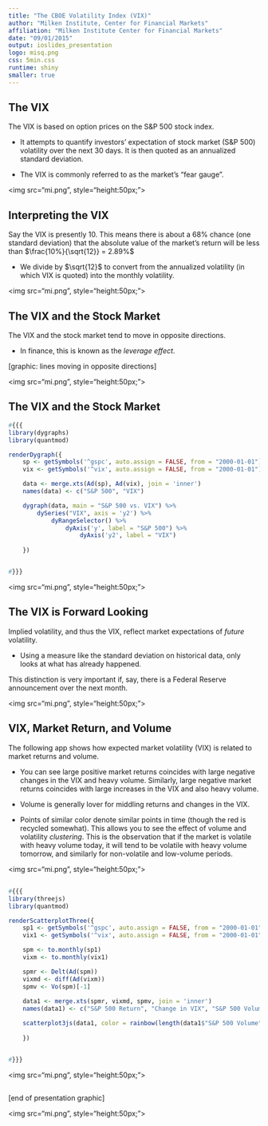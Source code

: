 ```yaml
---
title: "The CBOE Volatility Index (VIX)"
author: "Milken Institute, Center for Financial Markets"
affiliation: "Milken Institute Center for Financial Markets"
date: "09/01/2015"
output: ioslides_presentation
logo: misq.png
css: 5min.css
runtime: shiny
smaller: true
---
```


## The VIX

The VIX is based on option prices on the S\&P 500 stock index.

-  It attempts to quantify investors' expectation of stock market (S\&P 500) volatility over the next 30 days.  It is then quoted as an annualized standard deviation.

-  The VIX is commonly referred to as the market's "fear gauge".

<div class="MIfooter"><img src="mi.png", style="height:50px;"></div> 

## Interpreting the VIX

Say the VIX is presently 10. This means there is about a 68\% chance (one standard deviation) that the absolute value of the market's return will be less than $\frac{10%}{\sqrt{12}} = 2.89%$

-  We divide by $\sqrt{12}$ to convert from the annualized volatility (in which VIX is quoted) into the monthly volatility. 

<div class="MIfooter"><img src="mi.png", style="height:50px;"></div> 

## The VIX and the Stock Market

The VIX and the stock market tend to move in opposite directions.

-  In finance, this is known as the *leverage effect*.

[graphic: lines moving in opposite directions]

<div class="MIfooter"><img src="mi.png", style="height:50px;"></div>

## The VIX and the Stock Market

```r
#{{{
library(dygraphs)
library(quantmod)

renderDygraph({
    sp <- getSymbols('^gspc', auto.assign = FALSE, from = "2000-01-01")
    vix <- getSymbols('^vix', auto.assign = FALSE, from = "2000-01-01")

    data <- merge.xts(Ad(sp), Ad(vix), join = 'inner')
    names(data) <- c("S&P 500", "VIX")

    dygraph(data, main = "S&P 500 vs. VIX") %>%
        dySeries("VIX", axis = 'y2') %>%
            dyRangeSelector() %>%
                dyAxis('y', label = "S&P 500") %>%
                    dyAxis('y2', label = "VIX") 
                        
    })


#}}}
```

<div class="MIfooter"><img src="mi.png", style="height:50px;"></div> 

## The VIX is Forward Looking

Implied volatility, and thus the VIX, reflect market expectations of *future* volatility.

-  Using a measure like the standard deviation on historical data, only looks at what has already happened.

This distinction is very important if, say, there is a Federal Reserve announcement over the next month.

<div class="MIfooter"><img src="mi.png", style="height:50px;"></div> 

##  VIX, Market Return, and Volume

The following app shows how expected market volatility (VIX) is related to market returns and volume.

-  You can see large positive market returns coincides with large negative changes in the VIX and heavy volume.  Similarly, large negative market returns coincides with large increases in the VIX and also heavy volume.

-  Volume is generally lover for middling returns and changes in the VIX.  

-  Points of similar color denote similar points in time (though the red is recycled somewhat).  This allows you to see the effect of volume and volatility *clustering*.  This is the observation that if the market is volatile with heavy volume today, it will tend to be volatile with heavy volume tomorrow, and similarly for non-volatile and low-volume periods.  

<div class="MIfooter"><img src="mi.png", style="height:50px;"></div> 

##

```r
#{{{
library(threejs)
library(quantmod)

renderScatterplotThree({
    sp1 <- getSymbols('^gspc', auto.assign = FALSE, from = "2000-01-01")
    vix1 <- getSymbols('^vix', auto.assign = FALSE, from = "2000-01-01")

    spm <- to.monthly(sp1)
    vixm <- to.monthly(vix1)

    spmr <- Delt(Ad(spm))
    vixmd <- diff(Ad(vixm))
    spmv <- Vo(spm)[-1]
    
    data1 <- merge.xts(spmr, vixmd, spmv, join = 'inner')
    names(data1) <- c("S&P 500 Return", "Change in VIX", "S&P 500 Volume")

    scatterplot3js(data1, color = rainbow(length(data1$"S&P 500 Volume")), labels = paste("Month: ", as.Date(index(data1)), sep = ""))
                        
    })


#}}}
```

<div class="MIfooter"><img src="mi.png", style="height:50px;"></div> 

##

[end of presentation graphic]

<div class="MIfooter"><img src="mi.png", style="height:50px;"></div> 
